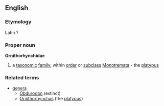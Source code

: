 ==English==
===Etymology===
Latin ?
===Proper noun===
{{wikipedia}}
'''Ornithorhynchidae'''
#a [[taxonomic]] [[family]], within [[order]] or [[subclass]] [[Monotremata]] - the [[platypus]]
===Related terms===
{{wikispecies}}
*[[genera]]
**[[Obdurodon]] (extinct)
**[[Ornithorhynchus]] (the [[platypus]])